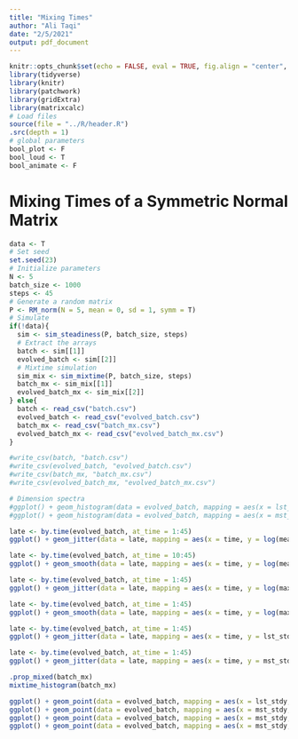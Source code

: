 ```yaml
---
title: "Mixing Times"
author: "Ali Taqi"
date: "2/5/2021"
output: pdf_document
---
```


```r
knitr::opts_chunk$set(echo = FALSE, eval = TRUE, fig.align = "center", message = FALSE, warning = FALSE)
library(tidyverse)
library(knitr)
library(patchwork)
library(gridExtra)
library(matrixcalc)
# Load files
source(file = "../R/header.R")
.src(depth = 1)
# global parameters
bool_plot <- F
bool_loud <- T
bool_animate <- F
```

# Mixing Times of a Symmetric Normal Matrix

```r
data <- T
# Set seed
set.seed(23) 
# Initialize parameters
N <- 5
batch_size <- 1000
steps <- 45
# Generate a random matrix
P <- RM_norm(N = 5, mean = 0, sd = 1, symm = T)
# Simulate
if(!data){
  sim <- sim_steadiness(P, batch_size, steps)
  # Extract the arrays
  batch <- sim[[1]]
  evolved_batch <- sim[[2]]
  # Mixtime simulation
  sim_mix <- sim_mixtime(P, batch_size, steps)
  batch_mx <- sim_mix[[1]]
  evolved_batch_mx <- sim_mix[[2]]
} else{
  batch <- read_csv("batch.csv")
  evolved_batch <- read_csv("evolved_batch.csv")
  batch_mx <- read_csv("batch_mx.csv")
  evolved_batch_mx <- read_csv("evolved_batch_mx.csv")
}
```

```r
#write_csv(batch, "batch.csv")
#write_csv(evolved_batch, "evolved_batch.csv")
#write_csv(batch_mx, "batch_mx.csv")
#write_csv(evolved_batch_mx, "evolved_batch_mx.csv")
```

```r
# Dimension spectra
#ggplot() + geom_histogram(data = evolved_batch, mapping = aes(x = lst_stdy))
#ggplot() + geom_histogram(data = evolved_batch, mapping = aes(x = mst_stdy))
```

```r
late <- by.time(evolved_batch, at_time = 1:45)
ggplot() + geom_jitter(data = late, mapping = aes(x = time, y = log(mean_stdns), color = as.factor(element_index))) + theme(legend.position = "none")
```

```r
late <- by.time(evolved_batch, at_time = 10:45)
ggplot() + geom_smooth(data = late, mapping = aes(x = time, y = log(mean_stdns), color = as.factor(element_index)), se = F) + theme(legend.position = "none")
```

```r
late <- by.time(evolved_batch, at_time = 1:45)
ggplot() + geom_jitter(data = late, mapping = aes(x = time, y = log(max_stdns), color = as.factor(element_index))) + theme(legend.position = "none")
```

```r
late <- by.time(evolved_batch, at_time = 1:45)
ggplot() + geom_smooth(data = late, mapping = aes(x = time, y = log(max_stdns), color = as.factor(element_index)), se = F) + theme(legend.position = "none")
```

```r
late <- by.time(evolved_batch, at_time = 1:45)
ggplot() + geom_jitter(data = late, mapping = aes(x = time, y = lst_stdy, color = as.factor(element_index))) + theme(legend.position = "none")
```

```r
late <- by.time(evolved_batch, at_time = 1:45)
ggplot() + geom_jitter(data = late, mapping = aes(x = time, y = mst_stdy, color = as.factor(element_index))) + theme(legend.position = "none")
```


```r
.prop_mixed(batch_mx)
mixtime_histogram(batch_mx)
```

```r
ggplot() + geom_point(data = evolved_batch, mapping = aes(x = lst_stdy, y = mean_stdns))
ggplot() + geom_point(data = evolved_batch, mapping = aes(x = mst_stdy, y = mean_stdns))
ggplot() + geom_point(data = evolved_batch, mapping = aes(x = mst_stdy, y = max_stdns))
ggplot() + geom_point(data = evolved_batch, mapping = aes(x = mst_stdy, y = max_stdns))
```


